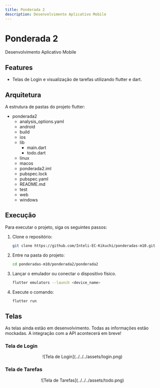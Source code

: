 ```yaml
---
title: Ponderada 2
description: Desenvolvimento Aplicativo Mobile
---
```


# Ponderada 2

Desenvolvimento Aplicativo Mobile

## Features
- Telas de Login e visualização de tarefas utilizando flutter e dart.

## Arquitetura



<Aside>A estrutura de pastas do projeto flutter: </Aside>


<FileTree>

- ponderada2
    - analysis_options.yaml
    - android
    - build
    - ios
    - lib
        - main.dart
        - todo.dart
    - linux
    - macos
    - ponderada2.iml
    - pubspec.lock
    - pubspec.yaml
    - README.md
    - test
    - web
    - windows

</FileTree>

## Execução

Para executar o projeto, siga os seguintes passos:


<Steps>

1. Clone o repositório:

    ```bash
    git clone https://github.com/Inteli-EC-Kikuchi/ponderadas-m10.git
    ```

2. Entre na pasta do projeto:

    ```bash
    cd ponderadas-m10/ponderada2/ponderada2
    ```

3. Lançar o emulador ou conectar o dispositivo físico.

    ```bash
    flutter emulators --launch <device_name>
    ```

4. Execute o comando:

    ```bash
    flutter run
    ```

</Steps>

## Telas

<Aside type="caution" title="Watch out!">
    As telas ainda estão em desenvolvimento.
    Todas as informações estão mockadas. A integração com a API acontecerá em breve! 
</Aside>

### Tela de Login
<center>![Tela de Login](../../../assets/login.png)</center>

### Tela de Tarefas
<center>![Tela de Tarefas](../../../assets/todo.png)</center>